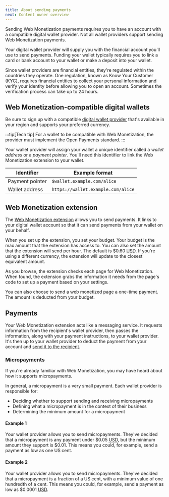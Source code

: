 ```yaml
---
title: About sending payments
next: Content owner overview
---
```



Sending Web Monetization payments requires you to have an account with a compatible digital wallet provider. Not all wallet providers support sending Web Monetization payments.

Your digital wallet provider will supply you with the financial account you'll use to send payments. Funding your wallet typically requires you to link a card or bank account to your wallet or make a deposit into your wallet.

Since wallet providers are financial entities, they're regulated within the countries they operate. One regulation, known as Know Your Customer (KYC), requires financial entities to collect your personal information and verify your identity before allowing you to open an account. Sometimes the verification process can take up to 24 hours.

## Web Monetization-compatible digital wallets

Be sure to sign up with a compatible [digital wallet provider](/wallets) that's available in your region and supports your preferred currency.

:::tip[Tech tip]
For a wallet to be compatible with Web Monetization, the provider must implement the <LinkOut href="https://openpayments.dev">Open Payments</LinkOut> standard.
:::

Your wallet provider will assign your wallet a unique identifier called a _wallet address_ or a _payment pointer_. You'll need this identifier to link the Web Monetization extension to your wallet.

| Identifier      | Example format                     |
| --------------- | ---------------------------------- |
| Payment pointer | `$wallet.example.com/alice`        |
| Wallet address  | `https://wallet.example.com/alice` |

## Web Monetization extension

The [Web Monetization extension](/supporters/get-started#install-the-extension) allows you to send payments. It links to your digital wallet account so that it can send payments from your wallet on your behalf.

When you set up the extension, you set your budget. Your budget is the max amount that the extension has access to. You can also set the amount that the extension will send per hour. The default is $0.60 <abbr title="US dollars">USD</abbr>. If you're using a different currency, the extension will update to the closest equivalent amount.

As you browse, the extension checks each page for Web Monetization. When found, the extension grabs the information it needs from the page's code to set up a payment based on your settings.

You can also choose to send a web monetized page a one-time payment. The amount is deducted from your budget.

## Payments

Your Web Monetization extension acts like a messaging service. It requests information from the recipient's wallet provider, then passes the information, along with your payment instructions, to your wallet provider. It's then up to your wallet provider to deduct the payment from your account and [send it to the recipient](/developers/about-receiving).

### Micropayments

If you're already familiar with Web Monetization, you may have heard about how it supports micropayments.

In general, a micropayment is a very small payment. Each wallet provider is responsible for:

- Deciding whether to support sending and receiving micropayments
- Defining what a micropayment is in the context of their business
- Determining the minimum amount for a micropayment

#### Example 1

Your wallet provider allows you to send micropayments. They've decided that a micropayment is any payment under $0.05 <abbr title="US dollars">USD</abbr>, but the minimum amount they support is $0.01. This means you could, for example, send a payment as low as one US cent.

#### Example 2

Your wallet provider allows you to send micropayments. They've decided that a micropayment is a fraction of a US cent, with a minimum value of one hundredth of a cent. This means you could, for example, send a payment as low as $0.0001 <abbr title="US dollars">USD</abbr>.
